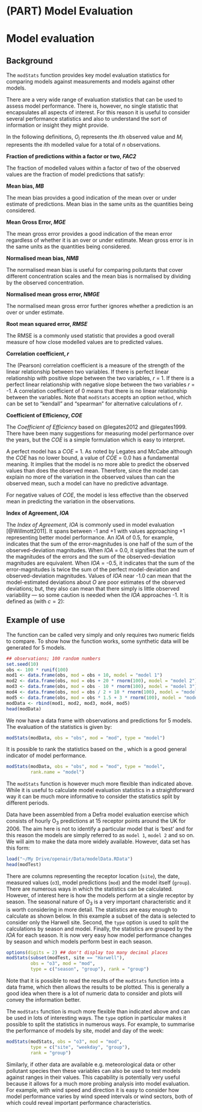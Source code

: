 # (PART) Model Evaluation {-}

# Model evaluation {#modStats}

## Background {#ModBack}

The `modStats` function provides key model evaluation statistics
for comparing models against measurements and models against other models.

There are a very wide range of evaluation statistics that can be used
to assess model performance. There is, however, no single statistic
that encapsulates all aspects of interest. For this reason it is
useful to consider several performance statistics and also to
understand the sort of information or insight they might provide.

In the following definitions, $O_i$ represents the $i$th observed
value and  $M_i$ represents the $i$th modelled value for a total of
$n$ observations.

**Fraction of predictions within a factor or two, _FAC2_ **

The fraction of modelled values within a factor of two of the
observed values are the fraction of model predictions that satisfy:

\begin{equation}
   0.5 \leq \frac{M_i}{O_i} \leq 2.0 (#eq:FAC2)
\end{equation}

**Mean bias, _MB_ **

The mean bias provides a good indication of the mean over or under
estimate of predictions. Mean bias in the same units as the quantities
being considered.

\begin{equation}
 MB = \frac{1}{n}\sum_{i=1}^{N} M_i - O_i  (#eq:MB)
\end{equation}

**Mean Gross Error, _MGE_ **

The mean gross error provides a good indication of the mean error
regardless of whether it is an over or under estimate. Mean gross
error is in the same units as the quantities being considered.

\begin{equation}
 MGE = \frac{1}{n}\sum_{i=1}^{N} |M_i - O_i|   (#eq:MGE)
\end{equation}

**Normalised mean bias, _NMB_ **

The normalised mean bias is useful for comparing pollutants that cover
different concentration scales and the mean bias is normalised by
dividing by the observed concentration.

\begin{equation}
 NMB = \frac{\sum\limits_{i=1}^{n} M_i - O_i}{\sum\limits_{i=1}^{n} O_i} (#eq:NMB)
\end{equation}

**Normalised mean gross error, _NMGE_ **

The normalised mean gross error further ignores whether a prediction
is an over or under estimate.

\begin{equation}
 NMGE = \frac{\sum\limits_{i=1}^{n} |M_i - O_i|}{\sum\limits_{i=1}^{n} O_i}  (#eq:NMGE)
\end{equation}

**Root mean squared error, _RMSE_ **

The RMSE is a commonly used statistic that provides a good overall
measure of how close modelled values are to predicted values.

\begin{equation}
   RMSE = \left({\frac{\sum\limits_{i=1}^{n} (M_i - O_i)^2}{n}}\right)^{1/2}   (#eq:RMSE)
\end{equation}

**Correlation coefficient, _r_ **

The (Pearson) correlation coefficient is a measure of the strength of
the linear relationship between two variables. If there is perfect
linear relationship with positive slope between the two variables, $r$
= 1. If there is a perfect linear relationship with negative slope
between the two variables $r$ = -1. A correlation coefficient of 0
means that there is no linear relationship between the variables. Note
that `modStats` accepts an option `method`, which can be set to
"kendall" and "spearman" for alternative calculations of $r$.

\begin{equation}
 r = \frac{1}{(n-1)}\sum\limits_{i=1}^{n}\left(\frac{M_i - \overline{M}}{\sigma_M}\right)\left(\frac{O_i - \overline{O}}{\sigma_O}\right)   (#eq:r)
\end{equation}

**Coefficient of Efficiency, _COE_ **

The *Coefficient of Efficiency* based on
@legates2012 and @legates1999. There have been many suggestions for
measuring model performance over the years, but the $COE$ is a simple
formulation which is easy to interpret.

A perfect model has a $COE$ = 1. As noted by Legates and McCabe although
the $COE$ has no lower bound, a value of $COE$ = 0.0 has a fundamental
meaning. It implies that the model is no more able to predict the
observed values than does the observed mean. Therefore, since the
model can explain no more of the variation in the observed values than
can the observed mean, such a model can have no predictive advantage.

For negative values of $COE$, the model is less effective than the
observed mean in predicting the variation in the observations.

\begin{equation}
 COE = 1.0 - \frac{\sum\limits_{i=1}^{n} |M_i
             -O_i|}{\sum\limits_{i=1}^{n} |O_i - \overline{O}|}   (#eq:COE)
\end{equation}

**Index of Agreement, _IOA_ **

The *Index of Agreement*, $IOA$ is commonly used in model
evaluation [@Willmott2011]. It spans between -1 and +1
with values approaching +1 representing better model performance. An
$IOA$ of 0.5, for example, indicates that the sum of the
error-magnitudes is one half of the sum of the observed-deviation
magnitudes. When $IOA$ = 0.0, it signifies that the sum of the
magnitudes of the errors and the sum of the observed-deviation
magnitudes are equivalent. When $IOA$ = -0.5, it indicates that the
sum of the error-magnitudes is twice the sum of the perfect
model-deviation and observed-deviation magnitudes. Values of $IOA$
near -1.0 can mean that the model-estimated deviations about $O$ are
poor estimates of the observed deviations; but, they also can mean
that there simply is little observed variability --- so some caution
is needed when the $IOA$ approaches -1. It is defined as (with $c = 2$):

\begin{equation}
IOA = \left\{
   \begin{array}{l}
     1.0 - \frac{\displaystyle \sum\limits_{i=1}^{n} |M_i-O_i|}
{\displaystyle c\sum\limits_{i=1}^{n} |O_i - \overline{O}|}, when \\
           \sum\limits_{i=1}^{n} |M_i-O_i| \le c\sum\limits_{i=1}^{n} |O_i - \overline{O}| \\
          \frac{\displaystyle c\sum\limits_{i=1}^{n} |O_i - \overline{O}|}
{\displaystyle \sum\limits_{i=1}^{n} |M_i-O_i|} - 1.0, when \\
           \sum\limits_{i=1}^{n} |M_i-O_i| > c\sum\limits_{i=1}^{n} |O_i - \overline{O}|
   \end{array} (#eq:IOA)
\right.
\end{equation}


## Example of use {#ModEx}

The function can be called very simply and only requires two numeric
fields to compare. To show how the function works, some synthetic data
will be generated for 5 models.

```r
## observations; 100 random numbers
set.seed(10)
obs <- 100 * runif(100)
mod1 <- data.frame(obs, mod = obs + 10, model = "model 1")
mod2 <- data.frame(obs, mod = obs + 20 * rnorm(100), model = "model 2")
mod3 <- data.frame(obs, mod = obs - 10 * rnorm(100), model = "model 3")
mod4 <- data.frame(obs, mod = obs / 2 + 10 * rnorm(100), model = "model 4")
mod5 <- data.frame(obs, mod = obs * 1.5 + 3 * rnorm(100), model = "model 5")
modData <- rbind(mod1, mod2, mod3, mod4, mod5)
head(modData)
```

We now have a data frame with observations and predictions for 5
models. The evaluation of the statistics is given by:

```r
modStats(modData, obs = "obs", mod = "mod", type = "model")
```

It is possible to rank the statistics based on the \emph{Coefficient
  of Efficiency}, which is a good general indicator of model performance.

```r
modStats(modData, obs = "obs", mod = "mod", type = "model", 
         rank.name = "model")
```

The `modStats` function is however much more flexible than
indicated above. While it is useful to calculate model evaluation
statistics in a straightforward way it can be much more informative to
consider the statistics split by different periods.

Data have been assembled from a Defra model evaluation exercise which
consists of hourly O~3~ predictions at 15 receptor points around the
UK for 2006. The aim here is not to identify a particular model that
is 'best' and for this reason the models are simply referred to as
`model 1`, `model 2` and so on. We will aim to make the data more
widely available. However, data set has this form:

```r
load("~/My Drive/openair/Data/modelData.RData")
head(modTest)
```

There are columns representing the receptor location (`site`), the
date, measured values (`o3`), model predictions (`mod`) and the
model itself (`group`). There are numerous ways in which the
statistics can be calculated. However, of interest here is how the
models perform at a single receptor by season. The seasonal nature of
O~3~ is a very important characteristic and it is worth considering
in more detail. The statistics are easy enough to calculate as shown
below. In this example a subset of the data is selected to consider
only the Harwell site. Second, the `type` option is used to split
the calculations by season and model. Finally, the statistics are
grouped by the $IOA$ for each season. It is now very easy how model
performance changes by season and which models perform best in each
season.

```r
options(digits = 2) ## don't display too many decimal places
modStats(subset(modTest, site == "Harwell"), 
         obs = "o3", mod = "mod",
         type = c("season", "group"), rank = "group")
```

Note that it is possible to read the results of the `modStats`
function into a data frame, which then allows the results to be
plotted. This is generally a good idea when there is a lot of numeric
data to consider and plots will convey the information better.

The `modStats` function is much more flexible than indicated above
and can be used in lots of interesting ways. The `type` option in
particular makes it possible to split the statistics in numerous
ways. For example, to summarise the performance of models by site, model and day of the week:

```r
modStats(modStats, obs = "o3", mod = "mod",
         type = c("site", "weekday", "group"), 
         rank = "group")
```

Similarly, if other data are available e.g. meteorological data or
other pollutant species then these variables can also be used to test
models against ranges in their values. This capability is potentially
very useful because it allows for a much more probing analysis into
model evaluation. For example, with wind speed and direction it is
easy to consider how model performance varies by wind speed intervals
or wind sectors, both of which could reveal important performance
characteristics.
